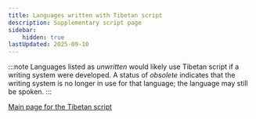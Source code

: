 ```yaml
---
title: Languages written with Tibetan script
description: Supplementary script page
sidebar:
    hidden: true
lastUpdated: 2025-09-10
---
```



:::note
Languages listed as _unwritten_ would likely use Tibetan script if a writing system were developed. A status of _obsolete_ indicates that the writing system is no longer in use for that language; the language may still be spoken.
:::

<WsList script='Tibt' />

[Main page for the Tibetan script](/scrlang/scripts/tibt)

